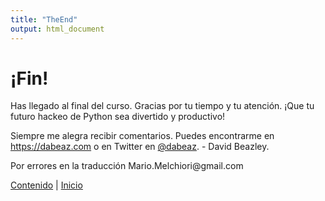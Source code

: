 ```yaml
---
title: "TheEnd"
output: html_document
---
```


# ¡Fin!

Has llegado al final del curso. Gracias por tu tiempo y tu atención.
¡Que tu futuro hackeo de Python sea divertido y productivo!

Siempre me alegra recibir comentarios. Puedes encontrarme en [https://dabeaz.com](https://dabeaz.com)
o en Twitter en [@dabeaz](https://twitter.com/dabeaz). - David Beazley.

Por errores en la traducción Mario.Melchiori@gmail.com

[Contenido](../Contents.Rmd) \| [Inicio](../..)